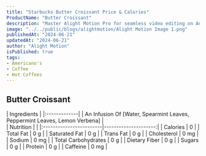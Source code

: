 ```yaml
---
title: "Starbucks Butter Croissant Price & Calories"
ProductName: "Butter Croissant"
description: "Master Alight Motion Pro for seamless video editing on Android, iOS, and Tablets with our ultimate guide, unlocking advanced features and elevating your skills in 2024!"
image: "../../public/blogs/alightmotion/Alight Motion Image 1.png"
publishedAt: "2024-06-21"
updatedAt: "2024-06-21"
author: "Alight Motion"
isPublished: true
tags:
- Americano's
- Coffee
- Hot Coffees   
---
```


 
## Butter Croissant 
  
<div className="tables-container">
  <div className="table-wrapper">
    | Ingredients  |  
    |:-------------|
    | An Infusion Of [Water, Spearmint Leaves, Peppermint Leaves, Lemon Verbena] |

  </div>
  <div className="table-wrapper">
    | Nutrition               |                      |  
    |:------------------------|---------------------:|
    | Calories                | 0                    |
    | Total Fat               | 0 g                  |
    | Saturated Fat           | 0 g                  |
    | Trans Fat               | 0 g                  |
    | Cholesterol             | 0 mg                 |
    | Sodium                  | 0 mg                 |
    | Total Carbohydrates     | 0 g                  |
    | Dietary Fiber           | 0 g                  |
    | Sugars                  | 0 g                  |
    | Protein                 | 0 g                  |
    | Caffeine                | 0 mg                 |
  </div>
</div>
<style jsx>{`
  .tables-container {
    display: flex;
    flex-direction: row;
    gap: 30px;
  }
  .table-wrapper {
    width: 500px; /* Adjust as needed */
  }
  @media (max-width: 768px) {
    .tables-container {
      flex-direction: column;
      gap: 0px; /* Adjust as needed */
    }
    .table-wrapper {
      width: 100%; /* Adjust as needed */
    }
  }
`}</style>
